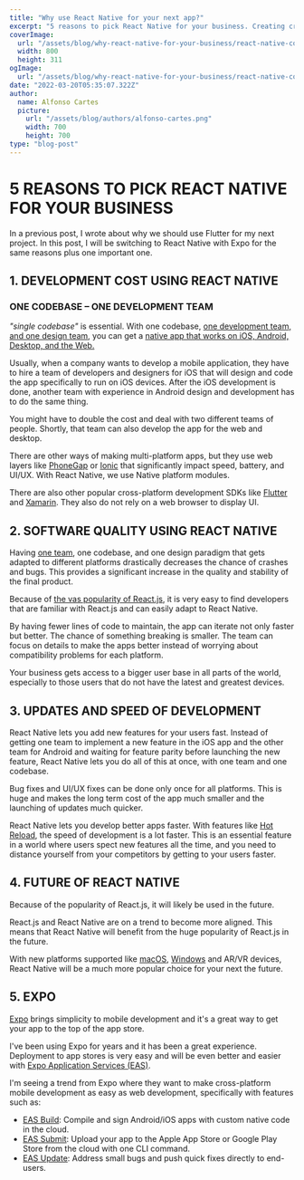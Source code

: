 ```yaml
---
title: "Why use React Native for your next app?"
excerpt: "5 reasons to pick React Native for your business. Creating cross-platform mobile apps is a great way to..."
coverImage:
  url: "/assets/blog/why-react-native-for-your-business/react-native-cover.svg"
  width: 800
  height: 311
ogImage:
  url: "/assets/blog/why-react-native-for-your-business/react-native-cover.svg"
date: "2022-03-20T05:35:07.322Z"
author:
  name: Alfonso Cartes
  picture:
    url: "/assets/blog/authors/alfonso-cartes.png"
    width: 700
    height: 700
type: "blog-post"
---
```


# 5 REASONS TO PICK REACT NATIVE FOR YOUR BUSINESS

In a previous post, I wrote about why we should use Flutter for my next project. In this post, I will be switching to React Native with Expo for the same reasons plus one important one.

## 1. DEVELOPMENT COST USING REACT NATIVE

### ONE CODEBASE – ONE DEVELOPMENT TEAM

_"single codebase"_ is essential. With one codebase, [one development team, and one design team](https://www.cartes.dev/about/), you can get a [native app that works on iOS, Android, Desktop, and the Web.](https://www.cartes.dev/portfolio/)

Usually, when a company wants to develop a mobile application, they have to hire a team of developers and designers for iOS that will design and code the app specifically to run on iOS devices. After the iOS development is done, another team with experience in Android design and development has to do the same thing.

You might have to double the cost and deal with two different teams of people. Shortly, that team can also develop the app for the web and desktop.

There are other ways of making multi-platform apps, but they use web layers like [PhoneGap](https://phonegap.com/) or [Ionic](https://ionicframework.com/) that significantly impact speed, battery, and UI/UX. With React Native, we use Native platform modules.

There are also other popular cross-platform development SDKs like [Flutter](https://www.cartes.dev/portfolio/) and [Xamarin](https://dotnet.microsoft.com/apps/xamarin). They also do not rely on a web browser to display UI.

## 2. SOFTWARE QUALITY USING REACT NATIVE

Having [one team](https://www.cartes.dev/about/), one codebase, and one design paradigm that gets adapted to different platforms drastically decreases the chance of crashes and bugs. This provides a significant increase in the quality and stability of the final product.

Because of [the vas popularity of React.js](https://www.npmtrends.com/react), it is very easy to find developers that are familiar with React.js and can easily adapt to React Native.

By having fewer lines of code to maintain, the app can iterate not only faster but better. The chance of something breaking is smaller. The team can focus on details to make the apps better instead of worrying about compatibility problems for each platform.

Your business gets access to a bigger user base in all parts of the world, especially to those users that do not have the latest and greatest devices.

## 3. UPDATES AND SPEED OF DEVELOPMENT

React Native lets you add new features for your users fast. Instead of getting one team to implement a new feature in the iOS app and the other team for Android and waiting for feature parity before launching the new feature, React Native lets you do all of this at once, with one team and one codebase.

Bug fixes and UI/UX fixes can be done only once for all platforms. This is huge and makes the long term cost of the app much smaller and the launching of updates much quicker.

React Native lets you develop better apps faster. With features like [Hot Reload](https://docs.expo.dev/workflow/development-mode/#development-mode), the speed of development is a lot faster. This is an essential feature in a world where users spect new features all the time, and you need to distance yourself from your competitors by getting to your users faster.

## 4. FUTURE OF REACT NATIVE

Because of the popularity of React.js, it will likely be used in the future.

React.js and React Native are on a trend to become more aligned. This means that React Native will benefit from the huge popularity of React.js in the future.

With new platforms supported like [macOS](https://github.com/microsoft/react-native-macos), [Windows](https://microsoft.github.io/react-native-windows/) and AR/VR devices, React Native will be a much more popular choice for your next the future.

## 5. EXPO

[Expo](https://docs.expo.dev/) brings simplicity to mobile development and it's a great way to get your app to the top of the app store.

I've been using Expo for years and it has been a great experience. Deployment to app stores is very easy and will be even better and easier with [Expo Application Services (EAS)](https://docs.expo.dev/eas/).

I'm seeing a trend from Expo where they want to make cross-platform mobile development as easy as web development, specifically with features such as:

- [EAS Build](https://docs.expo.dev/build/introduction/): Compile and sign Android/iOS apps with custom native code in the cloud.
- [EAS Submit](https://docs.expo.dev/submit/introduction/): Upload your app to the Apple App Store or Google Play Store from the cloud with one CLI command.
- [EAS Update](https://docs.expo.dev/eas-update/introduction/): Address small bugs and push quick fixes directly to end-users.
